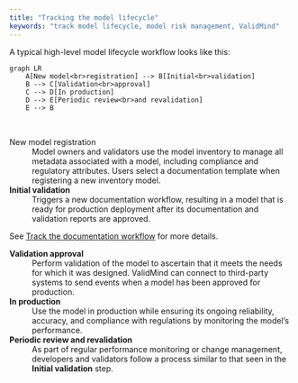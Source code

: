 ```yaml
---
title: "Tracking the model lifecycle"
keywords: "track model lifecycle, model risk management, ValidMind"
---
```


A typical high-level model lifecycle workflow looks like this:

```mermaid
graph LR
    A[New model<br>registration] --> B[Initial<br>validation]
    B --> C[Validation<br>approval]
    C --> D[In production]
    D --> E[Periodic review<br>and revalidation]
    E --> B
```
<br>

New model registration
: Model owners and validators use the model inventory to manage all metadata associated with a model, including compliance and regulatory attributes. Users select a documentation template when registering a new inventory model.

**Initial validation**
: Triggers a new documentation workflow, resulting in a model that is ready for production deployment after its documentation and validation reports are approved. 

See [Track the documentation workflow](#tracking-the-documentation-workflow) for more details.

**Validation approval**
: Perform validation of the model to ascertain that it meets the needs for which it was designed. ValidMind can connect to third-party systems to send events when a model has been approved for production.

**In production**
: Use the model in production while ensuring its ongoing reliability, accuracy, and compliance with regulations by monitoring the model's performance.

**Periodic review and revalidation**
: As part of regular performance monitoring or change management, developers and validators follow a process similar to that seen in the **Initial validation** step.
